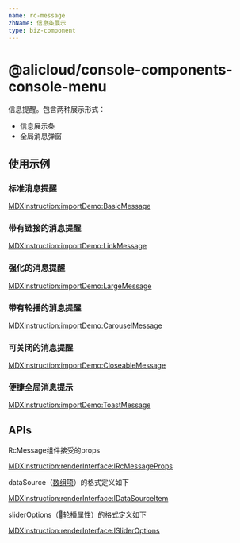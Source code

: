 ```yaml
---
name: rc-message
zhName: 信息条展示
type: biz-component
---
```


# @alicloud/console-components-console-menu

信息提醒。包含两种展示形式：
- 信息展示条
- 全局消息弹窗

## 使用示例

### 标准消息提醒

[MDXInstruction:importDemo:BasicMessage](./stories/basic.tsx)

### 带有链接的消息提醒

[MDXInstruction:importDemo:LinkMessage](./stories/linkMessage.tsx)

### 强化的消息提醒

[MDXInstruction:importDemo:LargeMessage](./stories/largeMessage.tsx)

### 带有轮播的消息提醒

[MDXInstruction:importDemo:CarouselMessage](./stories/carouselMessage.tsx)

### 可关闭的消息提醒

[MDXInstruction:importDemo:CloseableMessage](./stories/closeableMessage.tsx)

### 便捷全局消息提示

[MDXInstruction:importDemo:ToastMessage](./stories/toastMessage.tsx)

## APIs

RcMessage组件接受的props

[MDXInstruction:renderInterface:IRcMessageProps](./api-json/api.json)

dataSource（[数组项](#IRcMessageProps.dataSource)）的格式定义如下

[MDXInstruction:renderInterface:IDataSourceItem](./api-json/api.json)

sliderOptions（[轮播属性](#IRcMessageProps.sliderOptions)）的格式定义如下

[MDXInstruction:renderInterface:ISliderOptions](./api-json/api.json)
